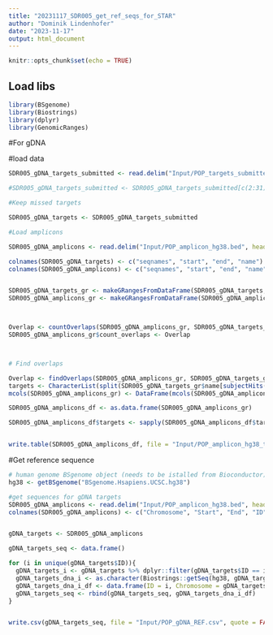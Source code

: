 ```yaml
---
title: "20231117_SDR005_get_ref_seqs_for_STAR"
author: "Dominik Lindenhofer"
date: "2023-11-17"
output: html_document
---
```


```r
knitr::opts_chunk$set(echo = TRUE)
```

## Load libs


```r


library(BSgenome)
library(Biostrings)
library(dplyr)
library(GenomicRanges)
```



#For gDNA

#load data

```r

SDR005_gDNA_targets_submitted <- read.delim("Input/POP_targets_submitted_hg38.bed", header = FALSE)

#SDR005_gDNA_targets_submitted <- SDR005_gDNA_targets_submitted[c(2:31),]

#Keep missed targets

SDR005_gDNA_targets <- SDR005_gDNA_targets_submitted

#Load amplicons 

SDR005_gDNA_amplicons <- read.delim("Input/POP_amplicon_hg38.bed", header = FALSE)

colnames(SDR005_gDNA_targets) <- c("seqnames", "start", "end", "name")
colnames(SDR005_gDNA_amplicons) <- c("seqnames", "start", "end", "name")


SDR005_gDNA_targets_gr <- makeGRangesFromDataFrame(SDR005_gDNA_targets, keep.extra.columns = TRUE)
SDR005_gDNA_amplicons_gr <- makeGRangesFromDataFrame(SDR005_gDNA_amplicons, keep.extra.columns = TRUE)



Overlap <- countOverlaps(SDR005_gDNA_amplicons_gr, SDR005_gDNA_targets_gr)
SDR005_gDNA_amplicons_gr$count_overlaps <- Overlap



# Find overlaps

Overlap <- findOverlaps(SDR005_gDNA_amplicons_gr, SDR005_gDNA_targets_gr)
targets <- CharacterList(split(SDR005_gDNA_targets_gr$name[subjectHits(Overlap)],queryHits(Overlap)))
mcols(SDR005_gDNA_amplicons_gr) <- DataFrame(mcols(SDR005_gDNA_amplicons_gr), targets)

SDR005_gDNA_amplicons_df <- as.data.frame(SDR005_gDNA_amplicons_gr)

SDR005_gDNA_amplicons_df$targets <- sapply(SDR005_gDNA_amplicons_df$targets, function(lst) paste(lst, collapse = ","))


write.table(SDR005_gDNA_amplicons_df, file = "Input/POP_amplicon_hg38_targets_add.txt", quote = FALSE, row.names = FALSE, col.names = TRUE, sep = "\t")


```


#Get reference sequence

```r
# human genome BSgenome object (needs to be istalled from Bioconductor)
hg38 <- getBSgenome("BSgenome.Hsapiens.UCSC.hg38")

#get sequences for gDNA targets
SDR005_gDNA_amplicons <- read.delim("Input/POP_amplicon_hg38.bed", header = FALSE)
colnames(SDR005_gDNA_amplicons) <- c("Chromosome", "Start", "End", "ID")


gDNA_targets <- SDR005_gDNA_amplicons 

gDNA_targets_seq <- data.frame()

for (i in unique(gDNA_targets$ID)){
  gDNA_targets_i <- gDNA_targets %>% dplyr::filter(gDNA_targets$ID == i)
  gDNA_targets_dna_i <- as.character(Biostrings::getSeq(hg38, gDNA_targets_i$Chromosome, gDNA_targets_i$Start,	gDNA_targets_i$End))
  gDNA_targets_dna_i_df <- data.frame(ID = i, Chromosome = gDNA_targets_i$Chromosome, Start = gDNA_targets_i$Start, End = gDNA_targets_i$End,  Sequence = gDNA_targets_dna_i)
  gDNA_targets_seq <- rbind(gDNA_targets_seq, gDNA_targets_dna_i_df)
}


write.csv(gDNA_targets_seq, file = "Input/POP_gDNA_REF.csv", quote = FALSE, row.names = FALSE, col.names = TRUE, )


```




